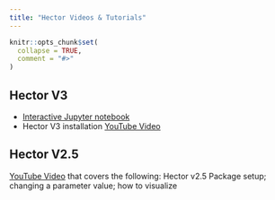 ```yaml
---
title: "Hector Videos & Tutorials"
---
```


```r
knitr::opts_chunk$set(
  collapse = TRUE,
  comment = "#>"
)
```

## Hector V3 

* [Interactive Jupyter notebook](https://hector.msdlive.org/)
* Hector V3 installation [YouTube Video](https://www.youtube.com/watch?v=Pg3WY8wg1cY)


## Hector V2.5

[YouTube Video](https://www.youtube.com/watch?v=EFJS-buvGN8) that covers the following: Hector v2.5 Package setup; changing a parameter value; how to visualize

